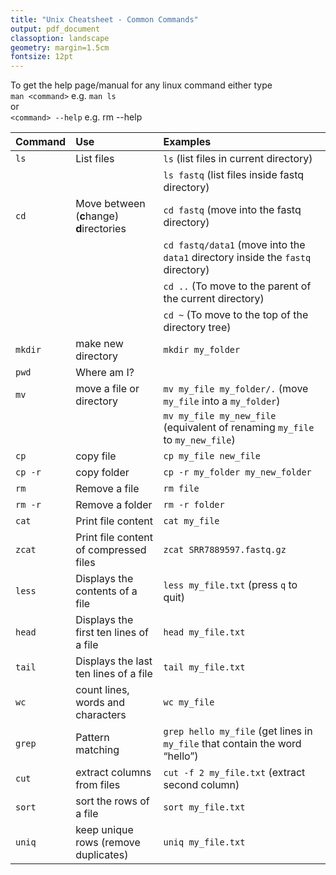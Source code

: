 ```yaml
---
title: "Unix Cheatsheet - Common Commands"
output: pdf_document
classoption: landscape
geometry: margin=1.5cm
fontsize: 12pt
---
```



To get the help page/manual for any linux command either type  
`man <command>` e.g. `man ls`  
or  
`<command> --help` e.g. rm \-\-help  

|Command| Use| Examples|  
|:--|:----------------------|:---------------------------------------------|
|`ls` | List files | `ls` (list files in current directory) |
|||`ls fastq` (list files inside fastq directory) |
|`cd` | Move between (**c**hange) **d**irectories| `cd fastq` (move into the fastq directory)|
||| `cd fastq/data1` (move into the `data1` directory inside the `fastq` directory)|
|||`cd ..` (To move to the parent of the current directory) |
|||`cd ~` (To move to the top of the directory tree) |
|`mkdir` | make new directory| `mkdir my_folder` |
|`pwd` | Where am I?| |
|`mv` | move a file or directory| `mv my_file my_folder/.` (move `my_file` into a `my_folder`) |
||| `mv my_file my_new_file` (equivalent of renaming `my_file` to `my_new_file`) |
|`cp` | copy file| `cp my_file new_file` |
|`cp -r`|copy folder| `cp -r my_folder my_new_folder`|
|`rm` | Remove a file | `rm file` |
|`rm -r` | Remove a folder| `rm -r folder` |
|`cat` |Print file content|`cat my_file` |
|`zcat` |Print file content of compressed files|`zcat SRR7889597.fastq.gz` |
|`less` | Displays the contents of a file | `less my_file.txt` (press `q` to quit) |
|`head`| Displays the first ten lines of a file | `head my_file.txt` |
|`tail`| Displays the last ten lines of a file | `tail my_file.txt` |
|`wc` | count lines, words and characters | `wc my_file ` |
|`grep` | Pattern matching | `grep hello my_file` (get lines in `my_file` that contain the word "hello")|
| `cut` | extract columns from files | `cut -f 2 my_file.txt` (extract second column)
|`sort` | sort the rows of a file | `sort my_file.txt` | 
|`uniq` | keep unique rows (remove duplicates) | `uniq my_file.txt` | 
